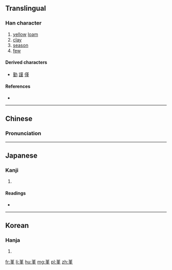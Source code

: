 {{also|菫|暵}}
==Translingual==

===Han character===
{{Han char|rn=32|rad=土|as=08|sn=11|four=4410<sub>4</sub>|canj=廿中手一 (TLQM)|ids=⿳⿱[[廿]][[中]][[一]][[土]]}}

# [[yellow]] [[loam]]
# [[clay]]
# [[season]]
# [[few]]

====Derived characters====
* [[勤]] [[謹]] [[僅]]

====References====
* {{Han ref|kx=0232.050|dkj=05212|dj=0469.070|hdz=10450.020|uh=5807|ud=22535|bh=D4BB|bd=54459}}

----

==Chinese==
{{zh-forms}}

===Pronunciation===
{{zh-pron
|m=jǐn
|c=gan2
|mc=y
|oc=y
|ma=
|cat=n,det
}}

----

==Japanese==

===Kanji===
{{ja-kanji|grade=|rs=土08}}

# {{defn|lang=ja|sort=土08}}

====Readings====
* {{ja-readings|on=[[きん]] (kin)|kun=[[すみれ]] (sumire)}}

----

==Korean==

===Hanja===
{{ko-hanja|hangeul=근|rv=geun|mr=kŭn}}

# {{defn|lang=ko|sort=土08}}

[[fr:堇]]
[[li:堇]]
[[hu:堇]]
[[mg:堇]]
[[pl:堇]]
[[zh:堇]]